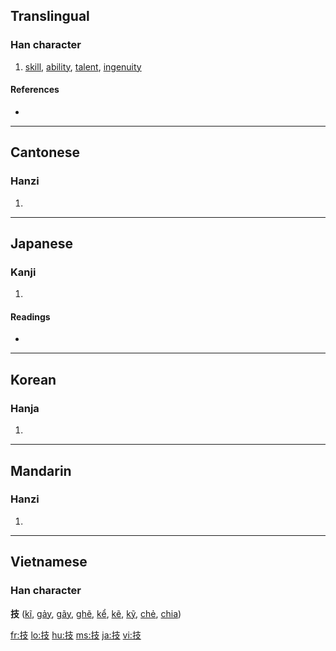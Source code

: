 ==Translingual==

===Han character===
{{Han char|rn=64|rad=手|as=04|sn=7|four=5404<sub>7</sub>|canj=手十水 (QJE)|ids=⿰[[扌]][[支]]}}

# [[skill]], [[ability]], [[talent]], [[ingenuity]]

====References====
* {{Han ref|kx=0420.020|dkj=11855|dj=0767.030|hdz=31834.040|uh=6280|ud=25216|bh=A7DE|bd=42974}}

----

==Cantonese==

===Hanzi===
{{yue-hanzi|jyut=|y=gei6}}

# {{defn|Cantonese}}

----

==Japanese==

===Kanji===
{{ja-kanji|grade=5|rs=手04}}

# {{defn|Japanese}}

====Readings====
* {{ja-readings|on=[[ぎ]] (gi)|kun=[[わざ]] (waza)}}

----

==Korean==

===Hanja===
{{ko-hanja|hangeul=기|eumhun=|rv=gi|mr=ki|y=ki}}

# {{defn|Korean}}

----

==Mandarin==

===Hanzi===
{{cmn-hanzi|pin=[[jì]] ([[ji4]]), [[pàn]] ([[pan4]])|wg=chi<sup>4</sup>, p'an<sup>4</sup>}}

# {{defn|Mandarin}}

----

==Vietnamese==
===Han character===
'''技''' ([[kĩ]], [[gảy]], [[gãy]], [[ghẽ]], [[kể]], [[kẽ]], [[kỹ]], [[chẻ]], [[chia]])

[[fr:技]]
[[lo:技]]
[[hu:技]]
[[ms:技]]
[[ja:技]]
[[vi:技]]